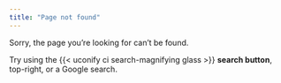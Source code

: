 ```yaml
---
title: "Page not found"
---
```


Sorry, the page you're looking for can't be found.

Try using the {{< uconify ci search-magnifying glass >}} **search button**, top-right, or a Google search.

